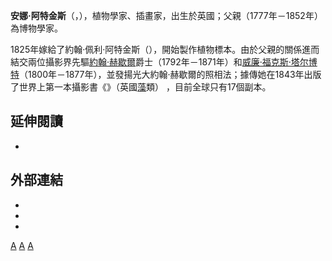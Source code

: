 {{Infobox Scientist
|name              = 安娜·阿特金斯
|box_width         =
|image             = File:Anna Atkins 1861.jpg
|caption           = 
|birth_date        = 1799年3月16日
|birth_place       = [[英國|英國]][[英格蘭|英格蘭]][[肯特郡|肯特郡]][[湯布里奇|湯布里奇]]
|death_date        = 1871年6月9日（72歲）
|death_place       = 
|residence         = 
|citizenship       = 
|nationality       = 
|ethnicity         = 
|field             = 
|work_institutions = 
|alma_mater        = 
|doctoral_advisor  = 
|doctoral_students = 
|known_for         =[[植物學|植物學]]家
|author_abbrev_bot = 
|author_abbrev_zoo = 
|influences        = 
|influenced        = 
|prizes            = 
|religion          = 
|footnotes         = 
|signature         =
}}
'''安娜·阿特金斯'''（{{lang|en|Anna Atkins}}，{{bd|1799年|3月16日|1871年|6月9日|catIdx=A}}），植物學家、插畫家，出生於英國；父親{{link-en|John George Children|John George Children|約翰·喬治·闕爾登}}（1777年－1852年）為博物學家。

1825年嫁給了約翰·佩利·阿特金斯（{{lang|en|John Pelly Atkins}}），開始製作植物標本。由於父親的關係進而結交兩位攝影界先驅[[約翰·赫歇爾|約翰·赫歇爾]]爵士（1792年－1871年）和[[威廉·福克斯·塔尔博特|威廉·福克斯·塔尔博特]]（1800年－1877年），並發揚光大約翰·赫歇爾的{{link-en|Cyanotype|Cyanotype|藍曬法}}照相法；據傳她在1843年出版了世界上第一本攝影書《{{lang|en|Photographs of British Algae: Cyanotype Impressions}}》（英國[[藻|藻]]類） ，目前全球只有17個副本。

== 延伸閱讀 ==
* {{cite book | last = Armstrong | first = Carol |author2=Catherine de Zegher | title = Ocean flowers: impressions from nature | publisher = Princeton University Press | year = 2004 | location = Princeton, N.J. | isbn = 0-691-11948-1 }}

== 外部連結 ==
{{commonscat|Anna Atkins}}
* {{cite web |publisher= J. Paul Getty Museum |url= http://www.getty.edu/art/gettyguide/artMakerDetails?maker=1542 |title= Anna Atkins |accessdate= 11 August 2009 |archive-date= 2013-09-11 |archive-url= https://web.archive.org/web/20130911022329/http://www.getty.edu/art/gettyguide/artMakerDetails?maker=1542 |dead-url= no }}
* {{cite web |publisher= [[维多利亚和阿尔伯特博物馆|维多利亚和阿尔伯特博物馆]] |url= http://www.vam.ac.uk/vastatic/microsites/photography/photographerframe.php?photographerid=ph005 |title= Exploring photography. Photographers. Anna Atkins |work=  |accessdate= 11 August 2009 |archive-date= 2003-12-11 |archive-url= https://web.archive.org/web/20031211235711/http://www.vam.ac.uk/vastatic/microsites/photography/photographerframe.php?photographerid=ph005 |dead-url= no }}
*{{cite web | last = Rudnick | first = Les | title = The photogram – a history. Photographic adventures in the creation of photogram images in the early 1800s | url = http://www.photograms.org/chapter02.html | accessdate = 11 August 2009 | archive-date = 2021-03-08 | archive-url = https://web.archive.org/web/20210308151017/http://www.photograms.org/chapter02.html | dead-url = no }}

{{Authority control}}

[[Category:英國植物學家|A]]
[[Category:英國攝影師|A]]
[[Category:英國插畫家|A]]